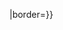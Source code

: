 <span style="font-size:{{{size|small}}}; color:{{{fontcolor|black}}};">{{colorbox|{{{1|}}}|{{#if:{{{2|}}}|{{{2|}}}|&nbsp;&nbsp;&nbsp;}}|border={{{border|none}}}}}</span><noinclude>
{{documentation}}
</noinclude>